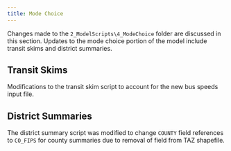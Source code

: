```yaml
---
title: Mode Choice
---
```


Changes made to the `2_ModelScripts\4_ModeChoice` folder are discussed in this section. Updates to the mode choice portion of the model include transit skims and district summaries.

## Transit Skims

Modifications to the transit skim script to account for the new bus speeds input file.

## District Summaries

The district summary script was modified to change `COUNTY` field references to `CO_FIPS` for county summaries due to removal of field from TAZ shapefile.
